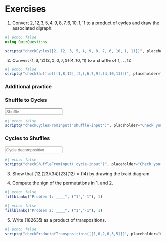 <script src="/js/permutations.js"></script>
<script>
    function checkCycles(ans) {
        return (input) => {
            const ans_perm = new Permutation(ans);
            const in_perm = new Permutation().parseCycles(input);
            return in_perm.equals(ans_perm);
        }
    }
    function checkCyclesFromInput(input_id) {
        return (input) => {
            const ans = document.getElementById(input_id).value;
            const ans_perm = new Permutation().parseList(ans);
            const in_perm = new Permutation().parseCycles(input);
            return in_perm.equals(ans_perm);
        }
    }
    function checkShuffle(ans) {
        return (input) => {
            const ans_perm = new Permutation(ans);
            const in_perm = new Permutation().parseList(input);
            return in_perm.equals(ans_perm);
        }
    }
    function checkShuffleFromInput(input_id) {
        return (input) => {
            const ans = document.getElementById(input_id).value;
            const ans_perm = new Permutation().parseCycles(ans);
            const in_perm = new Permutation().parseList(input);
            return in_perm.equals(ans_perm);
        }
    }
    function checkProductofTranspositions(ans) {
        return (input) => {
            const ans_perm = new Permutation(ans);
            const cycles = readCycles(input);
            return cycles.every((c) => c.length == 2) && mulCycles(cycles).equals(ans_perm);
        }
    }
</script>

# Exercises

1. Convert $2, 12, 3, 5, 4, 9, 8, 7, 6, 10, 1, 11$ to a product of cycles and draw the associated digraph.

```julia
#| echo: false
using QuizQuestions

scriptq("checkCycles([2, 12, 3, 5, 4, 9, 8, 7, 6, 10, 1, 11])", placeholder="Check your work")
```

2. Convert $(1,8,12)(2,3,6,7,9)(4,10,11)$ to a shuffle of $1,\dots,12$

```julia
#| echo: false
scriptq("checkShuffle([[1,8,12],[2,3,6,7,9],[4,10,11]])", placeholder="Check your work")
```

### Additional practice {.unnumbered}

::: panel-tabset

### Shuffle to Cycles

::: {.mx-2}
<input id="shuffle-input" class="form-control" placeholder="Shuffle">
:::

```julia
#| echo: false
scriptq("checkCyclesFromInput('shuffle-input')", placeholder="Check your work")
```

### Cycles to Shuffles

::: {.mx-2}
<input id="cycle-input" class="form-control" placeholder="Cycle decomposition">
:::

```julia
#| echo: false
scriptq("checkShuffleFromInput('cycle-input')", placeholder="Check your work")
```

:::

3. Show that $(12)(23)(34)(23)(12) = (14)$ by drawing the braid diagram.

4. Compute the sign of the permutations in 1. and 2.

::: {layout-ncol=2 .quiz-question-side-by-side}
```julia
#| echo: false
fillblankq("Problem 1: ____", ("1","-1"), 1)
```
```julia
#| echo: false
fillblankq("Problem 2: ____", ("1","-1"), 1)
```
:::

5. Write $(182635)$ as a product of transpositions.

```julia
#| echo: false
scriptq("checkProductofTranspositions([[1,8,2,6,3,5]])", placeholder="Check your work")
```
